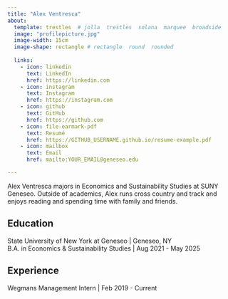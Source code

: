 ```yaml
---
title: "Alex Ventresca"
about:
  template: trestles  # jolla  trestles  solana  marquee  broadside
  image: "profilepicture.jpg"
  image-width: 15cm
  image-shape: rectangle # rectangle  round  rounded
  
  links:
    - icon: linkedin
      text: LinkedIn
      href: https://linkedin.com
    - icon: instagram
      text: Instagram
      href: https://instagram.com
    - icon: github
      text: GitHub
      href: https://github.com
    - icon: file-earmark-pdf
      text: Resumé
      href: https://GITHUB_USERNAME.github.io/resume-example.pdf
    - icon: mailbox
      text: Email
      href: mailto:YOUR_EMAIL@geneseo.edu

---
```



Alex Ventresca majors in Economics and Sustainability Studies at SUNY Geneseo. Outside of academics, Alex runs cross country and track and enjoys reading and spending time with family and friends.

## Education

State University of New York at Geneseo | Geneseo, NY <br>
B.A. in Economics & Sustainability Studies | Aug 2021 - May 2025 <br>

## Experience

Wegmans Management Intern | Feb 2019 - Current


